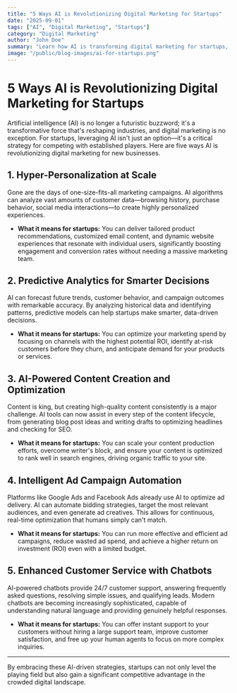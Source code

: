 ```yaml
---
title: "5 Ways AI is Revolutionizing Digital Marketing for Startups"
date: "2025-09-01"
tags: ["AI", "Digital Marketing", "Startups"]
category: "Digital Marketing"
author: "John Doe"
summary: "Learn how AI is transforming digital marketing for startups, from personalization to predictive analytics."
image: "/public/blog-images/ai-for-startups.png"
---
```


# 5 Ways AI is Revolutionizing Digital Marketing for Startups

Artificial intelligence (AI) is no longer a futuristic buzzword; it's a transformative force that's reshaping industries, and digital marketing is no exception. For startups, leveraging AI isn't just an option—it's a critical strategy for competing with established players. Here are five ways AI is revolutionizing digital marketing for new businesses.

## 1. Hyper-Personalization at Scale

Gone are the days of one-size-fits-all marketing campaigns. AI algorithms can analyze vast amounts of customer data—browsing history, purchase behavior, social media interactions—to create highly personalized experiences. 

- **What it means for startups:** You can deliver tailored product recommendations, customized email content, and dynamic website experiences that resonate with individual users, significantly boosting engagement and conversion rates without needing a massive marketing team.

## 2. Predictive Analytics for Smarter Decisions

AI can forecast future trends, customer behavior, and campaign outcomes with remarkable accuracy. By analyzing historical data and identifying patterns, predictive models can help startups make smarter, data-driven decisions.

- **What it means for startups:** You can optimize your marketing spend by focusing on channels with the highest potential ROI, identify at-risk customers before they churn, and anticipate demand for your products or services.

## 3. AI-Powered Content Creation and Optimization

Content is king, but creating high-quality content consistently is a major challenge. AI tools can now assist in every step of the content lifecycle, from generating blog post ideas and writing drafts to optimizing headlines and checking for SEO.

- **What it means for startups:** You can scale your content production efforts, overcome writer's block, and ensure your content is optimized to rank well in search engines, driving organic traffic to your site.

## 4. Intelligent Ad Campaign Automation

Platforms like Google Ads and Facebook Ads already use AI to optimize ad delivery. AI can automate bidding strategies, target the most relevant audiences, and even generate ad creatives. This allows for continuous, real-time optimization that humans simply can't match.

- **What it means for startups:** You can run more effective and efficient ad campaigns, reduce wasted ad spend, and achieve a higher return on investment (ROI) even with a limited budget.

## 5. Enhanced Customer Service with Chatbots

AI-powered chatbots provide 24/7 customer support, answering frequently asked questions, resolving simple issues, and qualifying leads. Modern chatbots are becoming increasingly sophisticated, capable of understanding natural language and providing genuinely helpful responses.

- **What it means for startups:** You can offer instant support to your customers without hiring a large support team, improve customer satisfaction, and free up your human agents to focus on more complex inquiries.

---

By embracing these AI-driven strategies, startups can not only level the playing field but also gain a significant competitive advantage in the crowded digital landscape.